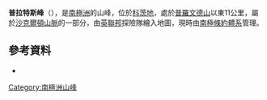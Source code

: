 {{Coord|80|24|S|29|21|W||display=title}}

'''普拉特斯峰'''（{{lang-en|Pratts Peak}}），是[[南極洲|南極洲]]的山峰，位於[[科茨地|科茨地]]，處於[[普羅文德山|普羅文德山]]以東11公里，屬於[[沙克爾頓山脈|沙克爾頓山脈]]的一部分，由[[英聯邦|英聯邦]]探險隊繪入地圖，現時由[[南極條約體系|南極條約體系]]管理。

==參考資料==
*{{usgs-gazetteer}}

{{DEFAULTSORT:Pratts Peak}}
[[Category:南極洲山峰|Category:南極洲山峰]]


{{CoatsLand-geo-stub}}